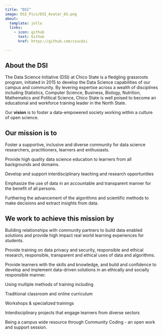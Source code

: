 ```yaml
---
title: "DSI"
image: DSI_Pics/DSI_Avatar_03.png
about:
  template: jolla
  links:
    - icon: github
      text: Github
      href: https://github.com/csucdsi
      
---
```


## About the DSI

The Data Science Initiative (DSI) at Chico State is a fledgling grassroots program, initiated in 2015 to develop the Data Science capabilities of our campus and community. By levering expertise across a wealth of disciplines including Statistics, Computer Science, Business, Biology, Nutrition, Mathematics and Political Science, Chico State is well poised to become an educational and workforce training leader in the North State.

Our **vision** is to foster a data-empowered society working within a culture of open science.

## Our mission is to

   Foster a supportive, inclusive and diverse community for data science researchers, practitioners, learners and enthusiasts.

   Provide high quality data science education to learners from all backgrounds and domains.

   Develop and support interdisciplinary teaching and research opportunities

   Emphasize the use of data in an accountable and transparent manner for the benefit of all persons.

   Furthering the advancement of the algorithms and scientific methods to make decisions and extract insights from data.


## We work to achieve this mission by

   Building relationships with community partners to build data enabled solutions and provide high impact real world learning experiences for students.

   Provide training on data privacy and security, responsible and ethical research, responsible, transparent and ethical uses of data and algorithms.

   Provide learners with the skills and knowledge, and build and confidence to develop and implement data-driven solutions in an ethically and socially responsible manner.

   Using multiple methods of training including

   Traditional classroom and online curriculum

   Workshops & specialized trainings

   Interdisciplinary projects that engage learners from diverse sectors

   Being a campus wide resource through Community Coding - an open work and support session.


